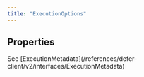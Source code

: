 ```yaml
---
title: "ExecutionOptions"
---
```


## Properties

<ResponseField
  name="delay"
  type="${string}nanosecond | ${string}ns |
${string}µs | ${string}μs |
${string}us | ${string}microsecond |
${string}millisecond | ${string}ms |
${string}second | ${string}sec |
${string}s | ${string}minute | ${string}min | ${string}m
| ${string}hour | ${string}hr |
${string}h | ${string}day | ${string}d | ${string}week |
${string}wk | ${string}w | ${string}month | ${string}b |
${string}year | ${string}yr | ${string}y | Date"
/>

<ResponseField
  name="discardAfter"
  type="${string}nanosecond | ${string}ns | ${string}µs | ${string}μs | ${string}us | ${string}microsecond | ${string}millisecond | ${string}ms | ${string}second | ${string}sec | ${string}s | ${string}minute | ${string}min | ${string}m | ${string}hour | ${string}hr | ${string}h | ${string}day | ${string}d | ${string}week | ${string}wk | ${string}w | ${string}month | ${string}b | ${string}year | ${string}yr | ${string}y | Date"
/>

<ResponseField name="metadata" type="ExecutionMetadata">
  See
  [ExecutionMetadata](/references/defer-client/v2/interfaces/ExecutionMetadata)
</ResponseField>
